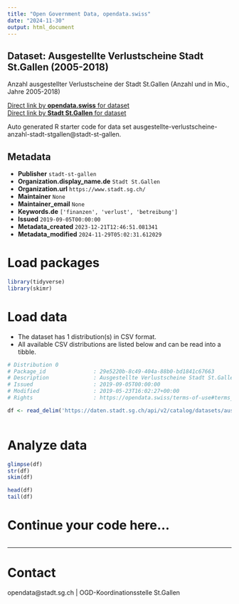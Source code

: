 ```yaml
---
title: "Open Government Data, opendata.swiss"
date: "2024-11-30"
output: html_document
---
```


## Dataset: Ausgestellte Verlustscheine Stadt St.Gallen (2005-2018)

Anzahl ausgestellter Verlustscheine der Stadt St.Gallen (Anzahl und in Mio., Jahre 2005-2018)

[Direct link by **opendata.swiss** for dataset](https://opendata.swiss/de/dataset/ausgestellte-verlustscheine-stadt-st-gallen-2005-2018)<br>
[Direct link by **Stadt St.Gallen** for dataset](https://daten.stadt.sg.ch/explore/dataset/ausgestellte-verlustscheine-anzahl-stadt-stgallen/)

Auto generated R starter code for data set ausgestellte-verlustscheine-anzahl-stadt-stgallen@stadt-st-gallen.

## Metadata

- **Publisher** `stadt-st-gallen`
- **Organization.display_name.de** `Stadt St.Gallen`
- **Organization.url** `https://www.stadt.sg.ch/`
- **Maintainer** `None`
- **Maintainer_email** `None`
- **Keywords.de** `['finanzen', 'verlust', 'betreibung']`
- **Issued** `2019-09-05T00:00:00`
- **Metadata_created** `2023-12-21T12:46:51.081341`
- **Metadata_modified** `2024-11-29T05:02:31.612029`


# Load packages

```r

library(tidyverse)
library(skimr)

```

# Load data

-   The dataset has 1 distribution(s) in CSV format.
-   All available CSV distributions are listed below and can be read into a tibble.

```r

# Distribution 0
# Package_id               : 29e5220b-8c49-404a-88b0-bd1841c67663
# Description              : Ausgestellte Verlustscheine Stadt St.Gallen (2005-2018) (csv)
# Issued                   : 2019-09-05T00:00:00
# Modified                 : 2019-05-23T16:02:27+00:00
# Rights                   : https://opendata.swiss/terms-of-use#terms_by

df <- read_delim('https://daten.stadt.sg.ch/api/v2/catalog/datasets/ausgestellte-verlustscheine-anzahl-stadt-stgallen/exports/csv?use_labels=true')



```

# Analyze data

```r

glimpse(df)
str(df)
skim(df)

head(df)
tail(df)

```

# Continue your code here...

```r

```

------------------------------------------------------------------------

# Contact

opendata@stadt.sg.ch | OGD-Koordinationsstelle St.Gallen
